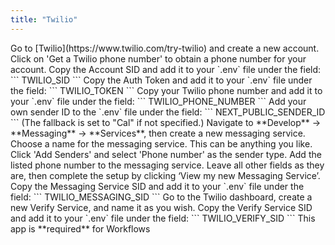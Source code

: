 ```yaml
---
title: "Twilio"
---
```

<Steps>
    <Step title="Create a Twilio account">
        Go to [Twilio](https://www.twilio.com/try-twilio) and create a new account.
    </Step>
    <Step title="Get a Twilio phone number">
        Click on 'Get a Twilio phone number' to obtain a phone number for your account.
    </Step>
    <Step title="Save the Account SID">
        Copy the Account SID and add it to your `.env` file under the field:
        ```
        TWILIO_SID
        ```
    </Step>
    <Step title="Save the Auth Token">
        Copy the Auth Token and add it to your `.env` file under the field:
        ```
        TWILIO_TOKEN
        ```
    </Step>
    <Step title="Save the Twilio phone number">
        Copy your Twilio phone number and add it to your `.env` file under the field:
        ```
        TWILIO_PHONE_NUMBER
        ```
    </Step>
    <Step title="Set the Sender ID">
        Add your own sender ID to the `.env` file under the field:
        ```
        NEXT_PUBLIC_SENDER_ID
        ```
        (The fallback is set to "Cal" if not specified.)
    </Step>
    <Step title="Create a Messaging Service">
        Navigate to **Develop** -> **Messaging** -> **Services**, then create a new messaging service.
    </Step>
    <Step title="Name the Messaging Service">
        Choose a name for the messaging service. This can be anything you like.
    </Step>
    <Step title="Add Senders to the Messaging Service">
        Click 'Add Senders' and select 'Phone number' as the sender type.
    </Step>
    <Step title="Add your Twilio phone number as a sender">
        Add the listed phone number to the messaging service.
    </Step>
    <Step title="Complete the Messaging Service setup">
        Leave all other fields as they are, then complete the setup by clicking ‘View my new Messaging Service’.
    </Step>
    <Step title="Save the Messaging Service SID">
        Copy the Messaging Service SID and add it to your `.env` file under the field:
        ```
        TWILIO_MESSAGING_SID
        ```
    </Step>
    <Step title="Create a Verify Service">
        Go to the Twilio dashboard, create a new Verify Service, and name it as you wish.
    </Step>
    <Step title="Save the Verify Service SID">
        Copy the Verify Service SID and add it to your `.env` file under the field:
        ```
        TWILIO_VERIFY_SID
        ```
    </Step>
</Steps>

<Note>
This app is **required** for Workflows
</Note>